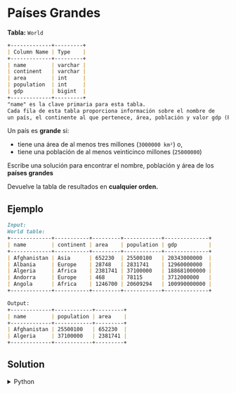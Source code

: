 # Países Grandes

**Tabla:** `World`

```markdown
+-------------+---------+
| Column Name | Type    |
+-------------+---------+
| name        | varchar |
| continent   | varchar |
| area        | int     |
| population  | int     |
| gdp         | bigint  |
+-------------+---------+
"name" es la clave primaria para esta tabla.
Cada fila de esta tabla proporciona información sobre el nombre de
un país, el continente al que pertenece, área, población y valor gdp (PIB)
```

Un país es **grande** si:

- tiene una área de al menos tres millones (`3000000 km²`) o,
- tiene una población de al menos veinticinco millones (`25000000`)

Escribe una solución para encontrar el nombre, población y área de los **países grandes**

Devuelve la tabla de resultados en **cualquier orden.**

## Ejemplo

```markdown
Input: 
World table:
+-------------+-----------+---------+------------+--------------+
| name        | continent | area    | population | gdp          |
+-------------+-----------+---------+------------+--------------+
| Afghanistan | Asia      | 652230  | 25500100   | 20343000000  |
| Albania     | Europe    | 28748   | 2831741    | 12960000000  |
| Algeria     | Africa    | 2381741 | 37100000   | 188681000000 |
| Andorra     | Europe    | 468     | 78115      | 3712000000   |
| Angola      | Africa    | 1246700 | 20609294   | 100990000000 |
+-------------+-----------+---------+------------+--------------+

Output: 
+-------------+------------+---------+
| name        | population | area    |
+-------------+------------+---------+
| Afghanistan | 25500100   | 652230  |
| Algeria     | 37100000   | 2381741 |
+-------------+------------+---------+
``` 

## Solution

<details>
    <summary>Python</summary>
```python
def big_countries(world: pd.DataFrame) -> pd.DataFrame:
    filtered_df = world.loc[ (world['area']>= 3000000) | (world['population'] >= 25000000) ]

    return filtered_df[['name','population','area']]
```
</details>